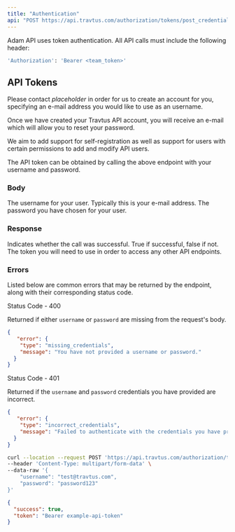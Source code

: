 ```yaml
---
title: "Authentication"
api: "POST https://api.travtus.com/authorization/tokens/post_credentials/"
---
```


Adam API uses token authentication. All API calls must include the following header:
```bash
'Authorization': 'Bearer <team_token>'
```

## API Tokens

Please contact _placeholder_ in order for us to create an account for you, specifying an e-mail address you would like to use as an username.

Once we have created your Travtus API account, you will receive an e-mail which will allow you to reset your password.

We aim to add support for self-registration as well as support for users with certain permissions to add and modify API users.

The API token can be obtained by calling the above endpoint with your username and password.

### Body

<ParamField body="username" type="string">
  The username for your user. Typically this is your e-mail address.
</ParamField>

<ParamField body="password" type="string">
  The password you have chosen for your user.
</ParamField>

### Response

<ResponseField name="success" type="boolean">
  Indicates whether the call was successful. True if successful, false if not.
</ResponseField>

<ResponseField name="token" type="string">
  The token you will need to use in order to access any other API endpoints.
</ResponseField>

### Errors
Listed below are common errors that may be returned by the endpoint, along with their corresponding status code.

Status Code - 400

Returned if either `username` or `password` are missing from the request's body.
```json Missing username or password
{
   "error": {
    "type": "missing_credentials",
    "message": "You have not provided a username or password."
  }
}
```

Status Code - 401

Returned if the `username` and `password` credentials you have provided are incorrect.
```json Incorrect credentials
{
   "error": {
    "type": "incorrect_credentials",
    "message": "Failed to authenticate with the credentials you have provided."
  }
}

```

<RequestExample>

```bash Example Request
curl --location --request POST 'https://api.travtus.com/authorization/tokens/post_credentials/' \
--header 'Content-Type: multipart/form-data' \
--data-raw '{
    "username": "test@travtus.com",
    "password": "password123"
}'
```

</RequestExample>

<ResponseExample>

```json Response
{
  "success": true,
  "token": "Bearer example-api-token"
}
```

</ResponseExample>

